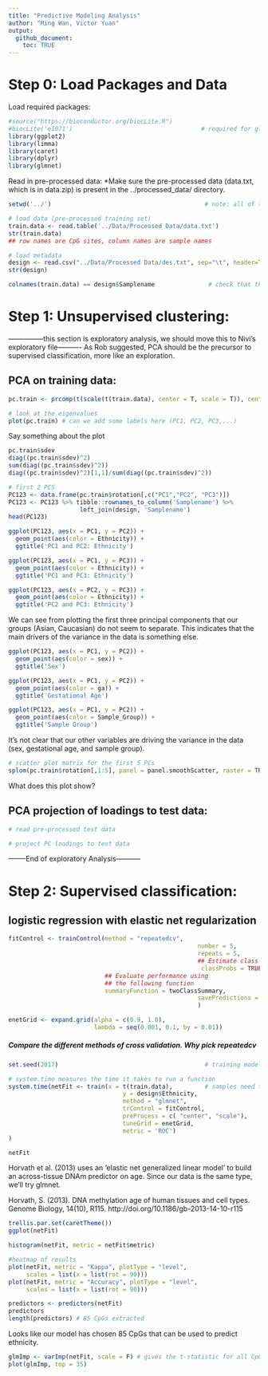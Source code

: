 ```yaml
---
title: "Predictive Modeling Analysis"
author: "Ming Wan, Victor Yuan"
output: 
  github_document:
    toc: TRUE
---
```


# Step 0: Load Packages and Data
Load required packages:


```r
#source("https://bioconductor.org/biocLite.R")
#biocLite('e1071')                                    # required for glmnet in caret
library(ggplot2)
library(limma)
library(caret)
library(dplyr)
library(glmnet)
```

Read in pre-processed data:
*Make sure the pre-processed data (data.txt, which is in data.zip) is present in the ../processed_data/ directory.

```r
setwd('../')                                           # note: all of these relative file path calls work only for knitting

# load data (pre-processed training set)
train.data <- read.table('../Data/Processed Data/data.txt')
str(train.data)
## row names are CpG sites, column names are sample names

# load metadata
design <- read.csv("../Data/Processed Data/des.txt", sep="\t", header=TRUE)
str(design)

colnames(train.data) == design$Samplename               # check that the samples are in same order
```

# Step 1: Unsupervised clustering:
---------------this section is exploratory analysis, we should move this to Nivi's exploratory file----------
As Rob suggested, PCA should be the precursor to supervised classification, more like an exploration.

## PCA on training data:

```r
pc.train <- prcomp(t(scale(t(train.data), center = T, scale = T)), center = F, scale = F)

# look at the eigenvalues
plot(pc.train) # can we add some labels here (PC1, PC2, PC3,...)
```
Say something about the plot 

```r
pc.train$sdev
diag((pc.train$sdev)^2)
sum(diag((pc.train$sdev)^2))
diag((pc.train$sdev)^2)[1,1]/sum(diag((pc.train$sdev)^2))
```

```r
# first 2 PCS
PC123 <- data.frame(pc.train$rotation[,c("PC1","PC2", "PC3")])              # Take out first 3 PCs
PC123 <- PC123 %>% tibble::rownames_to_column('Samplename') %>%             # Put sample names into column to 
                    left_join(design, 'Samplename')                         # Join the metadata info 
head(PC123)            

ggplot(PC123, aes(x = PC1, y = PC2)) + 
  geom_point(aes(color = Ethnicity)) +
  ggtitle('PC1 and PC2: Ethnicity')

ggplot(PC123, aes(x = PC1, y = PC3)) + 
  geom_point(aes(color = Ethnicity)) +
  ggtitle('PC1 and PC3: Ethnicity')

ggplot(PC123, aes(x = PC2, y = PC3)) + 
  geom_point(aes(color = Ethnicity)) +
  ggtitle('PC2 and PC3: Ethnicity')
```
We can see from plotting the first three principal components that our groups (Asian, Caucasian) do not seem to separate. This indicates that the main drivers of the variance in the data is something else.

```r
ggplot(PC123, aes(x = PC1, y = PC2)) + 
  geom_point(aes(color = sex)) +
  ggtitle('Sex')

ggplot(PC123, aes(x = PC1, y = PC2)) + 
  geom_point(aes(color = ga)) +
  ggtitle('Gestational Age')

ggplot(PC123, aes(x = PC1, y = PC2)) + 
  geom_point(aes(color = Sample_Group)) +
  ggtitle('Sample Group')
```
It's not clear that our other variables are driving the variance in the data (sex, gestational age, and sample group).

```r
# scatter plot matrix for the first 5 PCs
splom(pc.train$rotation[,1:5], panel = panel.smoothScatter, raster = TRUE)
```
What does this plot show?

## PCA projection of loadings to test data:

```r
# read pre-processed test data

# project PC loadings to test data

```

--------End of exploratory Analysis-----------

# Step 2: Supervised classification:


## logistic regression with elastic net regularization

```r
fitControl <- trainControl(method = "repeatedcv", 
													 number = 5,                 # Number of folds
													 repeats = 5,                # Repeat 5 times
													 ## Estimate class probabilities
													  classProbs = TRUE,
                           ## Evaluate performance using 
                           ## the following function
                           summaryFunction = twoClassSummary,
													 savePredictions = TRUE      # Saves ROC results
													 )  

enetGrid <- expand.grid(alpha = c(0.9, 1.0),
                        lambda = seq(0.001, 0.1, by = 0.01))
```

##### Compare the different methods of cross validation. Why pick repeatedcv

```r
set.seed(2017)                                         # training models requires the use of random #s. Setting (set.seed()) the randomness                                                             ensures reproducibility

# system.time measures the time it takes to run a function
system.time(netFit <- train(x = t(train.data),         # samples need to be in rows, features need to be columns
								y = design$Ethnicity,                  #Predicts probability of being Asian, because this is 1st level
								method = "glmnet",                     # glmnet model
								trControl = fitControl,                # use fitControl to specify repeated cross validation
								preProcess = c( "center", "scale"),    # Center and Scale the data
								tuneGrid = enetGrid,
								metric = 'ROC')
)

netFit
```

Horvath et al. (2013) uses an 'elastic net generalized linear model' to build an across-tissue DNAm predictor on age. Since our data is the same type, we'll try glmnet.

Horvath, S. (2013). DNA methylation age of human tissues and cell types. Genome Biology, 14(10), R115. http://doi.org/10.1186/gb-2013-14-10-r115
 
```r
trellis.par.set(caretTheme())
ggplot(netFit)

histogram(netFit, metric = netFit$metric)

#heatmap of results
plot(netFit, metric = "Kappa", plotType = "level",
     scales = list(x = list(rot = 90)))
plot(netFit, metric = "Accuracy", plotType = "level",
     scales = list(x = list(rot = 90)))
```

```r
predictors <- predictors(netFit)
predictors
length(predictors) # 85 CpGs extracted
```
Looks like our model has chosen 85 CpGs that can be used to predict ethnicity.
```r
glmImp <- varImp(netFit, scale = F) # gives the t-statistic for all CpGs in the dataset
plot(glmImp, top = 35)
```


